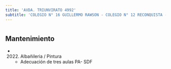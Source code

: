 ```yaml
---
title: 'AVDA. TRIUNVIRATO 4992'
subtitle: 'COLEGIO N° 16 GUILLERMO RAWSON - COLEGIO N° 12 RECONQUISTA - LICEO N° 11 CORNELIO SAAVEDRA'
---
```


#


## Mantenimiento

*  (2022) Albañileria / Pintura 
    + Adecuación de tres aulas PA- SDF



